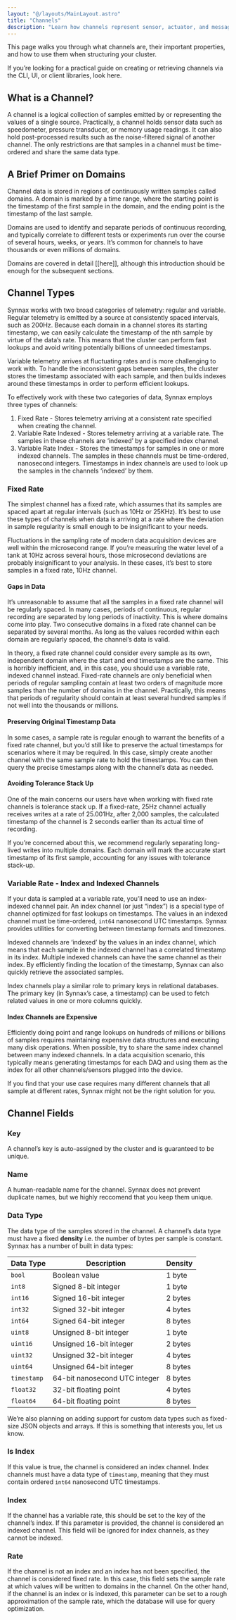 ```yaml
---
layout: "@/layouts/MainLayout.astro"
title: "Channels"
description: "Learn how channels represent sensor, actuator, and messaging telemetry in Synnax."
---
```


This page walks you through what channels are, their important properties, and how to use
them when structuring your cluster.

If you’re looking for a practical guide on creating or retrieving channels via the CLI,
UI, or client libraries, look here.

## What is a Channel?

A channel is a logical collection of samples emitted by or representing the values of a
single source. Practically, a channel holds sensor data such as speedometer, pressure
transducer, or memory usage readings. It can also hold post-processed results such as
the noise-filtered signal of another channel. The only restrictions are that samples in
a channel must be time-ordered and share the same data type.

## A Brief Primer on Domains

Channel data is stored in regions of continuously written samples called domains. A domain
is marked by a time range, where the starting point is the timestamp of the first sample
in the domain, and the ending point is the timestamp of the last sample.

Domains are used to identify and separate periods of continuous recording, and typically
correlate to different tests or experiments run over the course of several hours, weeks,
or years. It’s common for channels to have thousands or even millions of domains.

Domains are covered in detail [[here]], although this introduction should be enough for
the subsequent sections.

## Channel Types

Synnax works with two broad categories of telemetry: regular and variable. Regular
telemetry is emitted by a source at consistently spaced intervals, such as 200Hz. Because
each domain in a channel stores its starting timestamp, we can easily calculate the timestamp
of the nth sample by virtue of the data’s rate. This means that the cluster can perform
fast lookups and avoid writing potentially billions of unneeded timestamps.

Variable telemetry arrives at fluctuating rates and is more challenging to work with.
To handle the inconsistent gaps between samples, the cluster stores the timestamp
associated with each sample, and then builds indexes around these timestamps in order to
perform efficient lookups.

To effectively work with these two categories of data, Synnax employs three types of channels:

1. Fixed Rate - Stores telemetry arriving at a consistent rate specified when creating the channel.
2. Variable Rate Indexed - Stores telemetry arriving at a variable rate. The samples in
   these channels are ‘indexed’ by a specified index channel.
3. Variable Rate Index - Stores the timestamps for samples in one or more indexed channels.
   The samples in these channels must be time-ordered, nanosecond integers. Timestamps in
   index channels are used to look up the samples in the channels ‘indexed’ by them.

### Fixed Rate

The simplest channel has a fixed rate, which assumes that its samples are spaced apart
at regular intervals (such as 10Hz or 25KHz). It’s best to use these types of channels
when data is arriving at a rate where the deviation in sample regularity is small enough
to be insignificant to your needs.

Fluctuations in the sampling rate of modern data acquisition devices are well within the
microsecond range. If you’re measuring the water level of a tank at 10Hz across several
hours, those microsecond deviations are probably insignificant to your analysis. In these
cases, it’s best to store samples in a fixed rate, 10Hz channel.

#### Gaps in Data

It’s unreasonable to assume that all the samples in a fixed rate channel will be regularly
spaced. In many cases, periods of continuous, regular recording are separated by long
periods of inactivity. This is where domains come into play. Two consecutive domains in
a fixed rate channel can be separated by several months. As long as the values recorded
within each domain are regularly spaced, the channel’s data is valid.

In theory, a fixed rate channel could consider every sample as its own, independent domain
where the start and end timestamps are the same. This is horribly inefficient, and, in
this case, you should use a variable rate, indexed channel instead. Fixed-rate channels
are only beneficial when periods of regular sampling contain at least two orders of
magnitude more samples than the number of domains in the channel. Practically, this
means that periods of regularity should contain at least several hundred samples if
not well into the thousands or millions.

#### Preserving Original Timestamp Data

In some cases, a sample rate is regular enough to warrant the benefits of a fixed rate
channel, but you’d still like to preserve the actual timestamps for scenarios where it
may be required. In this case, simply create another channel with the same sample rate
to hold the timestamps. You can then query the precise timestamps along with the channel’s
data as needed.

#### Avoiding Tolerance Stack Up

One of the main concerns our users have when working with fixed rate channels is
tolerance stack up. If a fixed-rate, 25Hz channel actually receives writes at a rate of
25.001Hz, after 2,000 samples, the calculated timestamp of the channel is 2 seconds earlier
than its actual time of recording.

If you’re concerned about this, we recommend regularly separating long-lived writes into
multiple domains. Each domain will mark the accurate start timestamp of its first sample,
accounting for any issues with tolerance stack-up.

### Variable Rate - Index and Indexed Channels

If your data is sampled at a variable rate, you’ll need to use an index-indexed channel
pair. An index channel (or just “index”) is a special type of channel optimized for fast
lookups on timestamps. The values in an indexed channel must be time-ordered, `int64`
nanosecond UTC timestamps. Synnax provides utilities for converting between timestamp
formats and timezones.

Indexed channels are ‘indexed’ by the values in an index channel, which means that each
sample in the indexed channel has a correlated timestamp in its index. Multiple indexed
channels can have the same channel as their index. By efficiently finding the location
of the timestamp, Synnax can also quickly retrieve the associated samples.

Index channels play a similar role to primary keys in relational databases. The primary
key (in Synnax’s case, a timestamp) can be used to fetch related values in one or more
columns quickly.

#### Index Channels are Expensive

Efficiently doing point and range lookups on hundreds of millions or billions of samples
requires maintaining expensive data structures and executing many disk operations. When
possible, try to share the same index channel between many indexed channels. In a data
acquisition scenario, this typically means generating timestamps for each DAQ and using
them as the index for all other channels/sensors plugged into the device.

If you find that your use case requires many different channels that all sample at
different rates, Synnax might not be the right solution for you.

## Channel Fields

### Key

A channel’s key is auto-assigned by the cluster and is guaranteed to be unique.

### Name

A human-readable name for the channel. Synnax does not prevent duplicate names, but
we highly reccomend that you keep them unique.

### Data Type

The data type of the samples stored in the channel. A channel’s data type must have
a fixed **density** i.e. the number of bytes per sample is constant. Synnax has a number
of built in data types:

| Data Type   | Description                   | Density |
| ----------- | ----------------------------- | ------- |
| `bool`      | Boolean value                 | 1 byte  |
| `int8`      | Signed 8-bit integer          | 1 byte  |
| `int16`     | Signed 16-bit integer         | 2 bytes |
| `int32`     | Signed 32-bit integer         | 4 bytes |
| `int64`     | Signed 64-bit integer         | 8 bytes |
| `uint8`     | Unsigned 8-bit integer        | 1 byte  |
| `uint16`    | Unsigned 16-bit integer       | 2 bytes |
| `uint32`    | Unsigned 32-bit integer       | 4 bytes |
| `uint64`    | Unsigned 64-bit integer       | 8 bytes |
| `timestamp` | 64-bit nanosecond UTC integer | 8 bytes |
| `float32`   | 32-bit floating point         | 4 bytes |
| `float64`   | 64-bit floating point         | 8 bytes |

We’re also planning on adding support for custom data types such as fixed-size JSON
objects and arrays. If this is something that interests you, let us know.

### Is Index

If this value is true, the channel is considered an index channel. Index channels must
have a data type of `timestamp`, meaning that they must contain ordered `int64` nanosecond
UTC timestamps.

### Index

If the channel has a variable rate, this should be set to the key of the channel’s index.
If this parameter is provided, the channel is considered an indexed channel. This field
will be ignored for index channels, as they cannot be indexed.

### Rate

If the channel is not an index and an index has not been specified, the channel is
considered fixed rate. In this case, this field sets the sample rate at which values will
be written to domains in the channel. On the other hand, if the channel is an index or is
indexed, this parameter can be set to a rough approximation of the sample rate, which the
database will use for query optimization.
